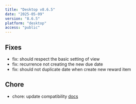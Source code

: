```yaml
---
title: "Desktop v8.6.5"
date: "2025-05-09"
version: "8.6.5"
platform: "desktop"
access: "public"
---
```


## Fixes

- fix: should respect the basic setting of view
- fix: recurrence not creating the new due date
- fix: should not duplicate date when create new reward item

## Chore

- chore: update compatibility [docs](/docs/compatibility)
